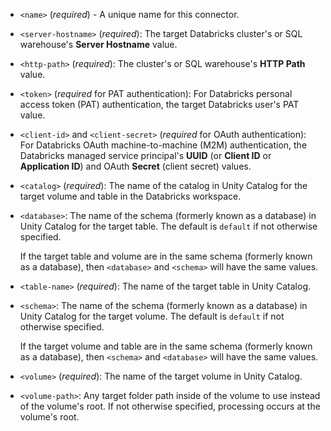 - `<name>` (_required_) - A unique name for this connector.
- `<server-hostname>` (_required_): The target Databricks cluster's or SQL warehouse's **Server Hostname** value.
- `<http-path>` (_required_): The cluster's or SQL warehouse's **HTTP Path** value.
- `<token>` (_required_ for PAT authentication): For Databricks personal access token (PAT) authentication, the target Databricks user's PAT value.
- `<client-id>` and `<client-secret>` (_required_ for OAuth authentication): For Databricks OAuth machine-to-machine (M2M) authentication, the Databricks managed service principal's **UUID** (or **Client ID** or **Application ID**) and OAuth **Secret** (client secret) values. 
- `<catalog>` (_required_): The name of the catalog in Unity Catalog for the target volume and table in the Databricks workspace.
- `<database>`: The name of the schema (formerly known as a database) in Unity Catalog for the target table. The default is `default` if not otherwise specified.

  If the target table and volume are in the same schema (formerly known as a database), then `<database>` and `<schema>` will have the same values.

- `<table-name>` (_required_): The name of the target table in Unity Catalog.
- `<schema>`: The name of the schema  (formerly known as a database) in Unity Catalog for the target volume. The default is `default` if not otherwise specified.

  If the target volume and table are in the same schema (formerly known as a database), then `<schema>` and `<database>` will have the same values.

- `<volume>` (_required_): The name of the target volume in Unity Catalog.
- `<volume-path>`: Any target folder path inside of the volume to use instead of the volume's root. If not otherwise specified, processing occurs at the volume's root.



